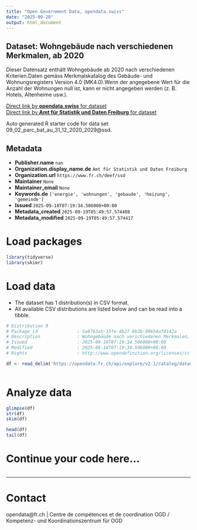 ```yaml
---
title: "Open Government Data, opendata.swiss"
date: "2025-09-20"
output: html_document
---
```


## Dataset: Wohngebäude nach verschiedenen Merkmalen, ab 2020

Dieser Datensatz enthält Wohngebäude ab 2020 nach verschiedenen Kriterien.Daten gemäss Merkmalskatalog des Gebäude- und Wohnungsregisters Version 4.0 (MK4.0).Wenn der angegebene Wert für die Anzahl der Wohnungen null ist, kann er nicht angegeben werden (z. B. Hotels, Altenheime usw.).

[Direct link by **opendata.swiss** for dataset](https://opendata.swiss/de/dataset/wohngebaude-nach-verschiedenen-merkmalen-ab-2020)<br>
[Direct link by **Amt für Statistik und Daten Freiburg** for dataset](https://opendata.fr.ch/explore/dataset/09_02_parc_bat_au_31_12_2020_2029/)

Auto generated R starter code for data set 09_02_parc_bat_au_31_12_2020_2029@ssd.

## Metadata

- **Publisher.name** `nan`
- **Organization.display_name.de** `Amt für Statistik und Daten Freiburg`
- **Organization.url** `https://www.fr.ch/deef/ssd`
- **Maintainer** `None`
- **Maintainer_email** `None`
- **Keywords.de** `['energie', 'wohnungen', 'gebaude', 'heizung', 'gemeinde']`
- **Issued** `2025-09-18T07:19:34.506000+00:00`
- **Metadata_created** `2025-09-19T05:49:57.574408`
- **Metadata_modified** `2025-09-19T05:49:57.574417`


# Load packages

```r

library(tidyverse)
library(skimr)

```

# Load data

-   The dataset has 1 distribution(s) in CSV format.
-   All available CSV distributions are listed below and can be read into a tibble.

```r

# Distribution 0
# Package_id               : 5a8763a5-35fe-4b27-9b3b-90654af0142a
# Description              : Wohngebäude nach verschiedenen Merkmalen, ab 2020 (csv)
# Issued                   : 2025-09-18T07:19:34.506000+00:00
# Modified                 : 2025-09-18T07:19:34.506000+00:00
# Rights                   : http://www.opendefinition.org/licenses/cc-by-sa

df <- read_delim('https://opendata.fr.ch/api/explore/v2.1/catalog/datasets/09_02_parc_bat_au_31_12_2020_2029/exports/csv?use_labels=true')



```

# Analyze data

```r

glimpse(df)
str(df)
skim(df)

head(df)
tail(df)

```

# Continue your code here...

```r

```

------------------------------------------------------------------------

# Contact

opendata@fr.ch | Centre de compétences et de coordination OGD / Kompetenz- und Koordinationszentrum für OGD
